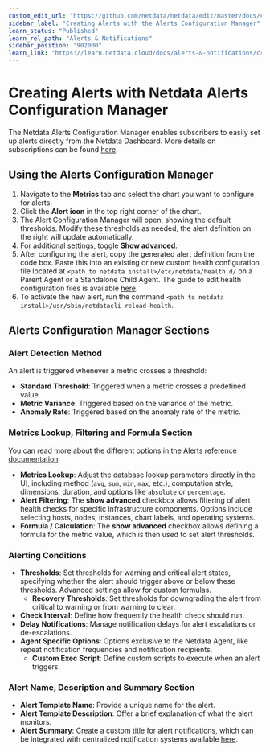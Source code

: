 ```yaml
---
custom_edit_url: "https://github.com/netdata/netdata/edit/master/docs/cloud/alerts-configuration-manager.md"
sidebar_label: "Creating Alerts with the Alerts Configuration Manager"
learn_status: "Published"
learn_rel_path: "Alerts & Notifications"
sidebar_position: "902000"
learn_link: "https://learn.netdata.cloud/docs/alerts-&-notifications/creating-alerts-with-the-alerts-configuration-manager"
---
```


# Creating Alerts with Netdata Alerts Configuration Manager

The Netdata Alerts Configuration Manager enables subscribers to easily set up alerts directly from the Netdata Dashboard. More details on subscriptions can be found [here](https://www.netdata.cloud/pricing/).

## Using the Alerts Configuration Manager

1. Navigate to the **Metrics** tab and select the chart you want to configure for alerts.
2. Click the **Alert icon** in the top right corner of the chart.
3. The Alert Configuration Manager will open, showing the default thresholds. Modify these thresholds as needed, the alert definition on the right will update automatically.
4. For additional settings, toggle **Show advanced**.
5. After configuring the alert, copy the generated alert definition from the code box. Paste this into an existing or new custom health configuration file located at `<path to netdata install>/etc/netdata/health.d/` on a Parent Agent or a Standalone Child Agent. The guide to edit health configuration files is available [here](/docs/alerts-&-notifications/alert-configuration-reference#edit-health-configuration-files).
6. To activate the new alert, run the command `<path to netdata install>/usr/sbin/netdatacli reload-health`.

## Alerts Configuration Manager Sections

### Alert Detection Method

An alert is triggered whenever a metric crosses a threshold:

- **Standard Threshold**: Triggered when a metric crosses a predefined value.
- **Metric Variance**: Triggered based on the variance of the metric.
- **Anomaly Rate**: Triggered based on the anomaly rate of the metric.

### Metrics Lookup, Filtering and Formula Section

You can read more about the different options in the [Alerts reference documentation](/docs/alerts-&-notifications/alert-configuration-reference)

- **Metrics Lookup**: Adjust the database lookup parameters directly in the UI, including method (`avg`, `sum`, `min`, `max`, etc.), computation style, dimensions, duration, and options like `absolute` or `percentage`.
- **Alert Filtering**: The **show advanced** checkbox allows filtering of alert health checks for specific infrastructure components. Options include selecting hosts, nodes, instances, chart labels, and operating systems.
- **Formula / Calculation**: The **show advanced** checkbox allows defining a formula for the metric value, which is then used to set alert thresholds.

### Alerting Conditions

- **Thresholds**: Set thresholds for warning and critical alert states, specifying whether the alert should trigger above or below these thresholds. Advanced settings allow for custom formulas.
  - **Recovery Thresholds**: Set thresholds for downgrading the alert from critical to warning or from warning to clear.
- **Check Interval**: Define how frequently the health check should run.
- **Delay Notifications**: Manage notification delays for alert escalations or de-escalations.
- **Agent Specific Options**: Options exclusive to the Netdata Agent, like repeat notification frequencies and notification recipients.
  - **Custom Exec Script**: Define custom scripts to execute when an alert triggers.

### Alert Name, Description and Summary Section

- **Alert Template Name**: Provide a unique name for the alert.
- **Alert Template Description**: Offer a brief explanation of what the alert monitors.
- **Alert Summary**: Create a custom title for alert notifications, which can be integrated with centralized notification systems available [here](https://learn.netdata.cloud/docs/alerting/notifications/centralized-cloud-notifications).
